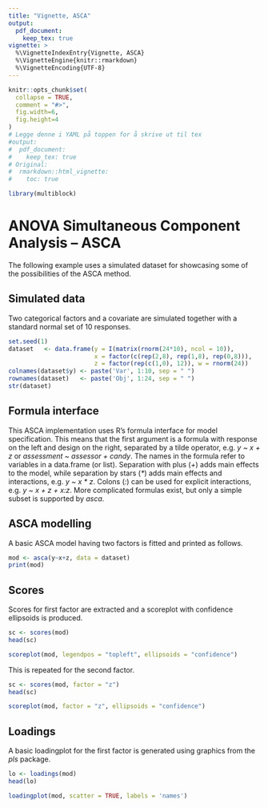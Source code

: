 ```yaml
---
title: "Vignette, ASCA"
output: 
  pdf_document: 
    keep_tex: true
vignette: >
  %\VignetteIndexEntry{Vignette, ASCA}
  %\VignetteEngine{knitr::rmarkdown}
  %\VignetteEncoding{UTF-8}
---
```


```r
knitr::opts_chunk$set(
  collapse = TRUE,
  comment = "#>",
  fig.width=6, 
  fig.height=4
)
# Legge denne i YAML på toppen for å skrive ut til tex
#output: 
#  pdf_document: 
#    keep_tex: true
# Original:
#  rmarkdown::html_vignette:
#    toc: true
```

```r
library(multiblock)
```

# ANOVA Simultaneous Component Analysis -- ASCA

The following example uses a simulated dataset for showcasing some of the possibilities of the ASCA method.


## Simulated data

Two categorical factors and a covariate are simulated together with a standard normal set of 10 responses.

```r
set.seed(1)
dataset   <- data.frame(y = I(matrix(rnorm(24*10), ncol = 10)), 
                        x = factor(c(rep(2,8), rep(1,8), rep(0,8))), 
                        z = factor(rep(c(1,0), 12)), w = rnorm(24))
colnames(dataset$y) <- paste('Var', 1:10, sep = " ")
rownames(dataset)   <- paste('Obj', 1:24, sep = " ")
str(dataset)
```

## Formula interface

This ASCA implementation uses R's formula interface for model specification. This means that the first argument is a formula with response on the left and design on the right, separated by a tilde operator, e.g. _y ~ x + z_ or _assessment ~ assessor + candy_. The names in the formula refer to variables in a data.frame (or list). Separation with plus (_+_) adds main effects to the model, while separation by stars (_\*_) adds main effects and interactions, e.g. _y ~ x \* z_. Colons (_:_) can be used for explicit interactions, e.g. _y ~ x + z + x:z_. More complicated formulas exist, but only a simple subset is supported by _asca_.


## ASCA modelling

A basic ASCA model having two factors is fitted and printed as follows.

```r
mod <- asca(y~x+z, data = dataset)
print(mod)
```

## Scores

Scores for first factor are extracted and a scoreplot with confidence ellipsoids is produced.

```r
sc <- scores(mod)
head(sc)

scoreplot(mod, legendpos = "topleft", ellipsoids = "confidence")
```

This is repeated for the second factor.

```r
sc <- scores(mod, factor = "z")
head(sc)

scoreplot(mod, factor = "z", ellipsoids = "confidence")
```

## Loadings

A basic loadingplot for the first factor is generated using graphics from the _pls_ package.

```r
lo <- loadings(mod)
head(lo)

loadingplot(mod, scatter = TRUE, labels = 'names')
```

